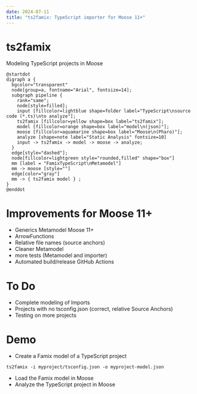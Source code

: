 ```yaml
---
date: 2024-07-11
title: "ts2famix: TypeScript importer for Moose 11+"
---
```


# ts2famix

Modeling TypeScript projects in Moose

```.plantuml
@startdot
digraph a {
  bgcolor="transparent"
  node[group=a, fontname="Arial", fontsize=14];
  subgraph pipeline {
    rank="same";
    node[style=filled];
    input [fillcolor=lightblue shape=folder label="TypeScript\nsource code (*.ts)\nto analyze"];
    ts2famix [fillcolor=yellow shape=box label="ts2famix"];
    model [fillcolor=orange shape=box label="model\n(json)"];
    moose [fillcolor=aquamarine shape=box label="Moose\n(Pharo)"];
    analyze [shape=note label="Static Analysis" fontsize=10]
    input -> ts2famix -> model -> moose -> analyze;
  }
  edge[style="dashed"];
  node[fillcolor=lightgreen style="rounded,filled" shape="box"]
  mm [label = "FamixTypeScript\nMetamodel"]
  mm -> moose [style=""]
  edge[color="gray"]
  mm -> { ts2famix model } ;
}
@enddot
```

# Improvements for Moose 11+

- Generics Metamodel Moose 11+
- ArrowFunctions
- Relative file names (source anchors)
- Cleaner Metamodel
- more tests (Metamodel and importer)
- Automated build/release GitHub Actions

# To Do

- Complete modeling of Imports
- Projects with no tsconfig.json (correct, relative Source Anchors)
- Testing on more projects

# Demo

- Create a Famix model of a TypeScript project
```
ts2famix -i myproject/tsconfig.json -o myproject-model.json
```
- Load the Famix model in Moose
- Analyze the TypeScript project in Moose


